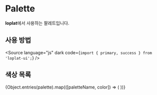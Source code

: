 
<Meta title="core/palette" />

# Palette

**loplat**에서 사용하는 팔레트입니다.

## 사용 방법

<Source
  language="js"
  dark
  code={`import { primary, success } from 'loplat-ui';`}
/>

## 색상 목록

<ColorPalette>
  {Object.entries(palette).map(([paletteName, color]) => (
    <ColorItem key={paletteName} title={paletteName} subtitle="" colors={{ [paletteName]: color }} />
  ))}
</ColorPalette>
